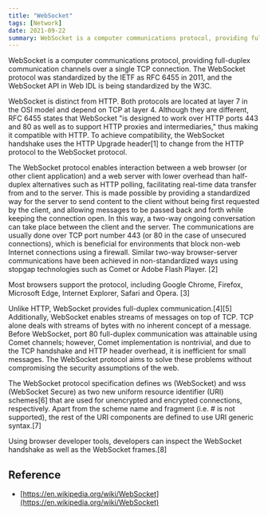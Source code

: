 ```yaml
---
title: "WebSocket"
tags: [Network]
date: 2021-09-22
summary: WebSocket is a computer communications protocol, providing full-duplex communication channels over a single TCP connection.
---
```


WebSocket is a computer communications protocol, providing full-duplex communication channels over a single TCP connection. The WebSocket protocol was standardized by the IETF as RFC 6455 in 2011, and the WebSocket API in Web IDL is being standardized by the W3C.

WebSocket is distinct from HTTP. Both protocols are located at layer 7 in the OSI model and depend on TCP at layer 4. Although they are different, RFC 6455 states that WebSocket "is designed to work over HTTP ports 443 and 80 as well as to support HTTP proxies and intermediaries," thus making it compatible with HTTP. To achieve compatibility, the WebSocket handshake uses the HTTP Upgrade header[1] to change from the HTTP protocol to the WebSocket protocol.

The WebSocket protocol enables interaction between a web browser (or other client application) and a web server with lower overhead than half-duplex alternatives such as HTTP polling, facilitating real-time data transfer from and to the server. This is made possible by providing a standardized way for the server to send content to the client without being first requested by the client, and allowing messages to be passed back and forth while keeping the connection open. In this way, a two-way ongoing conversation can take place between the client and the server. The communications are usually done over TCP port number 443 (or 80 in the case of unsecured connections), which is beneficial for environments that block non-web Internet connections using a firewall. Similar two-way browser-server communications have been achieved in non-standardized ways using stopgap technologies such as Comet or Adobe Flash Player. [2]

Most browsers support the protocol, including Google Chrome, Firefox, Microsoft Edge, Internet Explorer, Safari and Opera. [3]

Unlike HTTP, WebSocket provides full-duplex communication.[4][5] Additionally, WebSocket enables streams of messages on top of TCP. TCP alone deals with streams of bytes with no inherent concept of a message. Before WebSocket, port 80 full-duplex communication was attainable using Comet channels; however, Comet implementation is nontrivial, and due to the TCP handshake and HTTP header overhead, it is inefficient for small messages. The WebSocket protocol aims to solve these problems without compromising the security assumptions of the web.

The WebSocket protocol specification defines ws (WebSocket) and wss (WebSocket Secure) as two new uniform resource identifier (URI) schemes[6] that are used for unencrypted and encrypted connections, respectively. Apart from the scheme name and fragment (i.e. # is not supported), the rest of the URI components are defined to use URI generic syntax.[7]

Using browser developer tools, developers can inspect the WebSocket handshake as well as the WebSocket frames.[8]

## Reference

- [https://en.wikipedia.org/wiki/WebSocket](https://en.wikipedia.org/wiki/WebSocket)